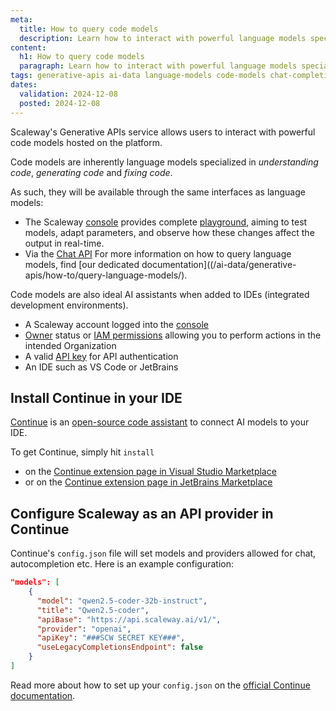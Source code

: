 ```yaml
---
meta:
  title: How to query code models
  description: Learn how to interact with powerful language models specialized in code using Scaleway's Generative APIs service.
content:
  h1: How to query code models
  paragraph: Learn how to interact with powerful language models specialized in code using Scaleway's Generative APIs service.
tags: generative-apis ai-data language-models code-models chat-completions-api
dates:
  validation: 2024-12-08
  posted: 2024-12-08
---
```


Scaleway's Generative APIs service allows users to interact with powerful code models hosted on the platform.

Code models are inherently language models specialized in *understanding code*, *generating code* and *fixing code*. 

As such, they will be available through the same interfaces as language models:
- The Scaleway [console](https://console.scaleway.com) provides complete [playground](/ai-data/generative-apis/how-to/query-language-models/#accessing-the-playground), aiming to test models, adapt parameters, and observe how these changes affect the output in real-time.
- Via the [Chat API](/ai-data/generative-apis/how-to/query-language-models/#querying-language-models-via-api)
For more information on how to query language models, find [our dedicated documentation]((/ai-data/generative-apis/how-to/query-language-models/).

Code models are also ideal AI assistants when added to IDEs (integrated development environments). 

<Macro id="requirements" />

- A Scaleway account logged into the [console](https://console.scaleway.com)
- [Owner](/identity-and-access-management/iam/concepts/#owner) status or [IAM permissions](/identity-and-access-management/iam/concepts/#permission) allowing you to perform actions in the intended Organization
- A valid [API key](/identity-and-access-management/iam/how-to/create-api-keys/) for API authentication
- An IDE such as VS Code or JetBrains

## Install Continue in your IDE

[Continue](https://www.continue.dev/) is an [open-source code assistant](https://github.com/continuedev/continue) to connect AI models to your IDE.

To get Continue, simply hit `install` 
- on the [Continue extension page in Visual Studio Marketplace](https://marketplace.visualstudio.com/items?itemName=Continue.continue)
- or on the [Continue extension page in JetBrains Marketplace](https://plugins.jetbrains.com/plugin/22707-continue)

## Configure Scaleway as an API provider in Continue

Continue's `config.json` file will set models and providers allowed for chat, autocompletion etc.
Here is an example configuration:

```json
"models": [
    {
      "model": "qwen2.5-coder-32b-instruct",
      "title": "Qwen2.5-coder",
      "apiBase": "https://api.scaleway.ai/v1/",
      "provider": "openai",
      "apiKey": "###SCW SECRET KEY###",
      "useLegacyCompletionsEndpoint": false
    }
]
```

Read more about how to set up your `config.json` on the [official Continue documentation](https://docs.continue.dev/reference).

